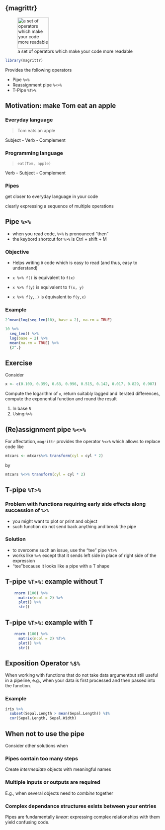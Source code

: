 ## {magrittr}

![a set of operators which make your code more readable](../Rmd_files/tidyverse/figs/hex-magrittr.png){width=100px}

```r
library(magrittr)
```

Provides the following operators

  - Pipe  `%>%`
  - Reassignment pipe  `%<>%`
  - T-Pipe  `%T>%`

## Motivation: make Tom eat an apple

### Everyday language
> Tom eats an apple

Subject - Verb - Complement

### Programming language

> `eat(Tom, apple)`

Verb - Subject - Complement

### Pipes

\rsa get closer to everyday language in your code

\rsa clearly expressing a sequence of multiple operations


## Pipe  `%>%`

- when you read code, `%>%` is pronounced "then" 
- the keybord shortcut for `%>%` is Ctrl + shift + M

### Objective
- Helps writing `R` code which is easy to read (and thus, easy to understand)

- `x %>% f()` is equivalent to `f(x)`
- `x %>% f(y)` is equivalent to `f(x, y)`
- `x %>% f(y,.)` is équivalent to `f(y,x)`

\pause 

### Example

```r
2^mean(log(seq_len(10), base = 2), na.rm = TRUE)
```

\pause

```r
10 %>% 
  seq_len() %>% 
  log(base = 2) %>% 
  mean(na.rm = TRUE) %>% 
  {2^.}
```

## Exercise

Consider
```r
x <- c(0.109, 0.359, 0.63, 0.996, 0.515, 0.142, 0.017, 0.829, 0.907)
```

Compute the logarithm of `x`, return suitably lagged and iterated differences, compute the exponential function and round the result

1. In base `R`
2. Using `%>%` 


## (Re)assignment pipe  `%<>%`

For affectation, `magrittr` provides the operator `%<>%` which allows to replace code like
``` r
mtcars <- mtcars%>% transform(cyl = cyl * 2)
```

by
```r
mtcars %<>% transform(cyl = cyl * 2)
```

## T-pipe `%T>%` 

### Problem with functions requiring early side effects along succession of `%>%` 
  - you might want to plot or print and object
  - such function do not send back anything and break the pipe

### Solution
  - to overcome such an issue, use the "tee"  pipe `%T>%` 
  - works like `%>%`  except that it sends left side in place of right side of the expression 
  - "tee"because it looks like a pipe with a T shape

## T-pipe `%T>%`: example without T

```r
    rnorm (100) %>%
      matrix(ncol = 2) %>%
      plot() %>%
      str()
``` 

##  T-pipe `%T>%`: example with T

```r
    rnorm (100) %>%
      matrix(ncol = 2) %T>%
      plot() %>%
      str()
```

##  Exposition Operator `%$%`

When working with functions that do not take data argumentbut still useful in a pipeline, e.g., when your data is first processed and then passed into the function.

### Example
```r
iris %>%
  subset(Sepal.Length > mean(Sepal.Length)) %$%
  cor(Sepal.Length, Sepal.Width)
```

##  When not to use the pipe

Consider other solutions when

### Pipes contain too many steps
Create _intermediate_ objects with meaningful names

### Multiple inputs or outputs are required 
E.g., when several objects need to _combine_ together

### Complex dependance structures exists between your entries
Pipes are fundamentally _linear_: expressing complex relationships with them yield confusing code.

